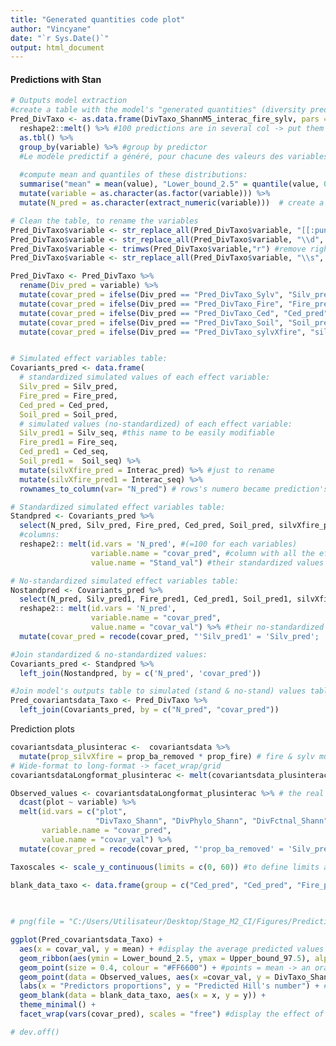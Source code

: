 ```yaml
---
title: "Generated quantities code plot"
author: "Vincyane"
date: "`r Sys.Date()`"
output: html_document
---
```


#### Predictions with Stan

```r
# Outputs model extraction
#create a table with the model's "generated quantities" (diversity prediction according to logging/fire/Cedrela,hydrosoil proportions), 
Pred_DivTaxo <- as.data.frame(DivTaxo_ShannM5_interac_fire_sylv, pars = c("Pred_DivTaxo_Sylv", "Pred_DivTaxo_Fire", "Pred_DivTaxo_Ced", "Pred_DivTaxo_Soil", "Pred_DivTaxo_sylvXfire")) %>% 
  reshape2::melt() %>% #100 predictions are in several col -> put them in only one
  as.tbl() %>% 
  group_by(variable) %>% #group by predictor
  #Le modèle predictif a généré, pour chacune des valeurs des variables effet générées, une distribution de valeurs (4000) de la variable réponse correspondant à celle décrite par le modèle explicatif, lorsque la variable effet concernée agit.
  
  #compute mean and quantiles of these distributions:
  summarise("mean" = mean(value), "Lower_bound_2.5" = quantile(value, 0.025), "Upper_bound_97.5" = quantile(value, 0.975)) %>% 
  mutate(variable = as.character(as.factor(variable))) %>%
  mutate(N_pred = as.character(extract_numeric(variable)))  # create a colomn with N_pred number (=100 by predictor)

# Clean the table, to rename the variables
Pred_DivTaxo$variable <- str_replace_all(Pred_DivTaxo$variable, "[[:punct:]]", " ")#remove punctuation ([]) chr
Pred_DivTaxo$variable <- str_replace_all(Pred_DivTaxo$variable, "\\d", "") #remove digits
Pred_DivTaxo$variable <- trimws(Pred_DivTaxo$variable,"r") #remove right spaces
Pred_DivTaxo$variable <- str_replace_all(Pred_DivTaxo$variable, "\\s", "_") #replace space by _

Pred_DivTaxo <- Pred_DivTaxo %>% 
  rename(Div_pred = variable) %>% 
  mutate(covar_pred = ifelse(Div_pred == "Pred_DivTaxo_Sylv", "Silv_pred", NA)) %>%  
  mutate(covar_pred = ifelse(Div_pred == "Pred_DivTaxo_Fire", "Fire_pred", covar_pred)) %>%  
  mutate(covar_pred = ifelse(Div_pred == "Pred_DivTaxo_Ced", "Ced_pred", covar_pred)) %>%  
  mutate(covar_pred = ifelse(Div_pred == "Pred_DivTaxo_Soil", "Soil_pred", covar_pred)) %>%  
  mutate(covar_pred = ifelse(Div_pred == "Pred_DivTaxo_sylvXfire", "silvXfire_pred", covar_pred))  


# Simulated effect variables table:
Covariants_pred <- data.frame(
  # standardized simulated values of each effect variable:
  Silv_pred = Silv_pred,
  Fire_pred = Fire_pred, 
  Ced_pred = Ced_pred, 
  Soil_pred = Soil_pred,
  # simulated values (no-standardized) of each effect variable:
  Silv_pred1 = Silv_seq, #this name to be easily modifiable 
  Fire_pred1 = Fire_seq,
  Ced_pred1 = Ced_seq,
  Soil_pred1 =  Soil_seq) %>% 
  mutate(silvXfire_pred = Interac_pred) %>% #just to rename
  mutate(silvXfire_pred1 = Interac_seq) %>%
  rownames_to_column(var= "N_pred") # rows's numero became prediction's numero

# Standardized simulated effect variables table:
Standpred <- Covariants_pred %>% 
  select(N_pred, Silv_pred, Fire_pred, Ced_pred, Soil_pred, silvXfire_pred) %>% # values of the "covar_pred" column
  #columns:
  reshape2:: melt(id.vars = 'N_pred', #(=100 for each variables)
                  variable.name = "covar_pred", #column with all the effect variables
                  value.name = "Stand_val") #their standardized values

# No-standardized simulated effect variables table:
Nostandpred <- Covariants_pred %>% 
  select(N_pred, Silv_pred1, Fire_pred1, Ced_pred1, Soil_pred1, silvXfire_pred1) %>% # values of the "covar_pred" column
  reshape2:: melt(id.vars = 'N_pred',
                  variable.name = "covar_pred",
                  value.name = "covar_val") %>% #their no-standardized values
  mutate(covar_pred = recode(covar_pred, "'Silv_pred1' = 'Silv_pred'; 'Fire_pred1' = 'Fire_pred'; 'Ced_pred1' = 'Ced_pred'; 'Soil_pred1' = 'Soil_pred'; 'silvXfire_pred1' = 'silvXfire_pred'")) #rename to be homogeneous

#Join standardized & no-standardized values:
Covariants_pred <- Standpred %>% 
  left_join(Nostandpred, by = c('N_pred', 'covar_pred'))

#Join model's outputs table to simulated (stand & no-stand) values table:
Pred_covariantsdata_Taxo <- Pred_DivTaxo %>% 
  left_join(Covariants_pred, by = c("N_pred", "covar_pred"))

```

Prediction plots
```r
covariantsdata_plusinterac <-  covariantsdata %>% 
  mutate(prop_silvXfire = prop_ba_removed * prop_fire) # fire & sylv multiplication no standardized
# Wide-format to long-format -> facet_wrap/grid
covariantsdataLongformat_plusinterac <- melt(covariantsdata_plusinterac)

```

```r

Observed_values <- covariantsdataLongformat_plusinterac %>% # the real factor values
  dcast(plot ~ variable) %>% 
  melt(id.vars = c("plot",
                   "DivTaxo_Shann", "DivPhylo_Shann", "DivFctnal_Shann"), # the real diversity values in columns
       variable.name = "covar_pred",
       value.name = "covar_val") %>% 
  mutate(covar_pred = recode(covar_pred, "'prop_ba_removed' = 'Silv_pred'; 'prop_fire' = 'Fire_pred'; 'prop_ced' = 'Ced_pred'; 'prop_hydrosoil'= 'Soil_pred' ; 'prop_silvXfire' = 'silvXfire_pred'")) 

Taxoscales <- scale_y_continuous(limits = c(0, 60)) #to define limits at the plot y axes 

blank_data_taxo <- data.frame(group = c("Ced_pred", "Ced_pred", "Fire_pred", "Fire_pred", "Silv_pred", "Silv_pred", "silvXfire_pred", "silvXfire_pred", "Soil_pred", "Soil_pred"), x = c(0.1, 
                                                                                                                                                                                         0.4, 0.1, 0.4, 0.1, 0.4, 0.1, 0.4, 0.1, 0.4), y = c(10, 
                                                                                                                                                                                                                                             60, 10, 60, 10, 60, 10, 60, 10, 60)) # the smallest common range. It will expand according to the data

# png(file = "C:/Users/Utilisateur/Desktop/Stage_M2_CI/Figures/Prediction_plots_Taxo.png", width=738, height=512)

ggplot(Pred_covariantsdata_Taxo) +
  aes(x = covar_val, y = mean) + #display the average predicted values for each predictor value
  geom_ribbon(aes(ymin = Lower_bound_2.5, ymax = Upper_bound_97.5), alpha = 0.2) + # bande de quantile
  geom_point(size = 0.4, colour = "#FF6600") + #points = mean -> an orange line
  geom_point(data = Observed_values, aes(x =covar_val, y = DivTaxo_Shann ), colour = '#3e4a89', size = 0.4) + #points = observed values
  labs(x = "Predictors proportions", y = "Predicted Hill's number") + #titles
  geom_blank(data = blank_data_taxo, aes(x = x, y = y)) +
  theme_minimal() +
  facet_wrap(vars(covar_pred), scales = "free") #display the effect of each predictor

# dev.off()


```